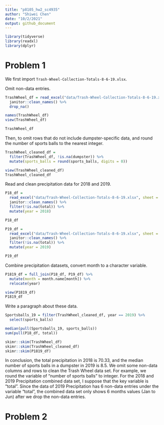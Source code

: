```yaml
---
title: "p8105_hw2_sc4935"
author: "Shiwei Chen"
date: "10/2/2021"
output: github_document
---
```


```r
library(tidyverse)
library(readxl)
library(dplyr)
```


# Problem 1

We first import `Trash-Wheel-Collection-Totals-8-6-19.xlsx`.

Omit non-data entries.

```r
TrashWheel_df = read_excel("data/Trash-Wheel-Collection-Totals-8-6-19.xlsx", sheet = "Mr. Trash Wheel", skip = 1, range = "A2:N408") %>% 
  janitor::clean_names() %>% 
  drop_na()

names(TrashWheel_df)
view(TrashWheel_df)

TrashWheel_df
```

Then, to omit rows that do not include dumpster-specific data, and round the number of sports balls to the nearest integer.

```r
TrashWheel_cleaned_df = 
  filter(TrashWheel_df, !is.na(dumpster)) %>%
  mutate(sports_balls = round(sports_balls, digits = 0))

view(TrashWheel_cleaned_df)
TrashWheel_cleaned_df
```

Read and clean precipitation data for 2018 and 2019.

```r
P18_df = 
  read_excel("data/Trash-Wheel-Collection-Totals-8-6-19.xlsx", sheet = "2018 Precipitation", skip = 1, range = "A2:B14") %>% 
  janitor::clean_names() %>% 
  filter(!is.na(total)) %>% 
  mutate(year = 2018)

P18_df
```

```r
P19_df = 
  read_excel("data/Trash-Wheel-Collection-Totals-8-6-19.xlsx", sheet = "2019 Precipitation", skip = 1, range = "A2:B14") %>% 
  janitor::clean_names() %>% 
  filter(!is.na(total)) %>% 
  mutate(year = 2019)

P19_df
```

Combine precipitation datasets, convert month to a character variable.

```r
P1819_df = full_join(P18_df, P19_df) %>% 
  mutate(month = month.name[month]) %>% 
  relocate(year)

view(P1819_df)
P1819_df  
```

Write a paragraph about these data.

```r
Sportsballs_19 = filter(TrashWheel_cleaned_df, year == 2019) %>% 
  select(sports_balls)

median(pull(Sportsballs_19, sports_balls))
sum(pull(P18_df, total))

skimr::skim(TrashWheel_df)
skimr::skim(TrashWheel_cleaned_df)
skimr::skim(P1819_df)
```

In conclusion, the total precipitation in 2018 is 70.33, and the median number of sports balls in a dumpster in 2019 is 8.5. We omit some non-data columns and rows to clean the Trash Wheel data set. For example, we round the variable of "number of sports balls" to integer. For the 2018 and 2019 Precipitation combined data set, I suppose that the key variable is "total". Since the data of 2019 Precipitation has 6 non-data entries under the variable "total", the combined data set only shows 6 months values (Jan to Jun) after we drop the non-data entries.







# Problem 2

